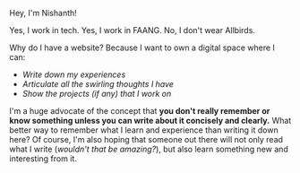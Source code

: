 Hey, I'm Nishanth!

Yes, I work in tech. Yes, I work in FAANG. No, I don't wear Allbirds.

Why do I have a website? Because I want to own a digital space where I can:
   * *Write down my experiences*
   * *Articulate all the swirling thoughts I have*
   * *Show the projects (if any) that I work on*

I'm a huge advocate of the concept that **you don't really remember or know something unless you can write about it concisely and clearly.**
What better way to remember what I learn and experience than writing it down here?
Of course, I'm also hoping that someone out there will not only read what I write (*wouldn't that be amazing?*), but also learn something new and interesting from it.
